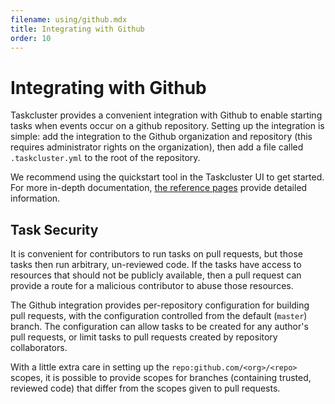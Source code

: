 ```yaml
---
filename: using/github.mdx
title: Integrating with Github
order: 10
---
```


# Integrating with Github

Taskcluster provides a convenient integration with Github to enable starting
tasks when events occur on a github repository.  Setting up the integration is
simple: add the integration to the Github organization and repository
(this requires administrator rights on the organization), then add a file called
`.taskcluster.yml` to the root of the repository.

We recommend using the quickstart tool in the Taskcluster UI to get started.
For more in-depth documentation, [the reference
pages](/docs/reference/integrations/github) provide detailed information.

## Task Security

It is convenient for contributors to run tasks on pull requests, but those
tasks then run arbitrary, un-reviewed code. If the tasks have access to
resources that should not be publicly available, then a pull request can
provide a route for a malicious contributor to abuse those resources.

The Github integration provides per-repository configuration for building pull
requests, with the configuration controlled from the default (`master`) branch.
The configuration can allow tasks to be created for any author's pull requests,
or limit tasks to pull requests created by repository collaborators.

With a little extra care in setting up the `repo:github.com/<org>/<repo>`
scopes, it is possible to provide scopes for branches (containing trusted,
reviewed code) that differ from the scopes given to pull requests.

